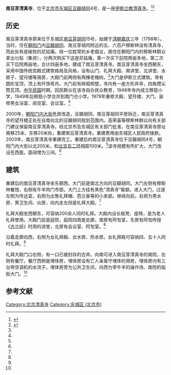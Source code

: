 {{coord|39|55|41.4|N|116|25|57.3|E|display=title}}

'''南豆芽清真寺'''，位于[[北京市|北京市]][[东城区|东城区]][[豆瓣胡同|豆瓣胡同]]4号，是一座[[伊斯兰教|伊斯兰教]][[清真寺|清真寺]]。<ref name=mrgs>{{Cite web |url=http://dev.gansudaily.com.cn/system/2011/07/11/012069589.shtml |title=清真寺巡礼：北京南豆芽清真寺旧貌换新颜，每日甘肃，2011-07-11 |accessdate=2015-04-07 |archive-date=2015-07-23 |archive-url=https://web.archive.org/web/20150723002902/http://dev.gansudaily.com.cn/system/2011/07/11/012069589.shtml |dead-url=yes }}</ref><ref name=bjw>{{Cite web |url=http://bjjs.beijing.cn/yxbj/whjq/n214136134.shtml |title=南豆芽菜胡同清真寺，北京网，2013-05-14 |accessdate=2015-04-07 |archive-date=2016-03-04 |archive-url=https://web.archive.org/web/20160304090254/http://bjjs.beijing.cn/yxbj/whjq/n214136134.shtml |dead-url=yes }}</ref>

==历史==
南豆芽清真寺原来位于东城区[[南豆芽胡同|南豆芽胡同]]15号，始建于[[清朝|清朝]][[嘉庆|嘉庆]]三年（1798年）。当时，住在[[朝阳门|朝阳门]]内[[豆瓣胡同|豆瓣胡同]]、南豆芽胡同附近的五、六百户穆斯林没有清真寺，而此处有座破败的尼姑庵。经一位姓常的乡老倡议，居住在朝阳门内的穆斯林群众拿出乜贴（集资），分两次购买下这座尼姑庵，第一次买下前院两亩多地，第二次买下后院两亩地，合计四亩多地，建成了南豆芽清真寺。南豆芽清真寺坐西朝东，采用中国传统宫殿式建筑格局及风格，设有山门、礼拜大殿、南讲堂、北讲堂、水房子、望月楼等用房，大殿门前两侧有两棵老槐树。<ref name=mrgs/>大门是伊斯兰式建筑，带有圆形宝顶，顶上有阡饰弯月。大门前有砖砌照壁。寺内有一座方形井亭，四角攒尖筒瓦顶。[[中华民国|中华民国]]时期，回民群众在该寺自办民众教育，1948年寺内成立穆慈小学，1949年后穆慈小学合并到南门仓小学。1979年重修大殿、望月楼、大门，装修男女浴室、阅览室、会议室。<ref name=bjw/>

2000年，[[朝阳门内大街|朝阳门内大街]]危房改造，豆瓣胡同、南豆芽胡同平房拆迁，南豆芽清真寺的望月楼正处在自南向北的豆瓣胡同规划范围内。高荣喜等穆斯林群众向有关部门建议保留南豆芽清真寺。经北京市及东城区有关部门批准，在南豆芽清真寺原址南移25米、东移20米处，重建南豆芽清真寺。重建费用由东城区人民政府拨款。2003年，南豆芽清真寺重建完工。重建后的南豆芽清真寺位于豆瓣胡同4号，朝阳门内大街以北200米，和[[北京二环路|北京东二环]]相距100米。<ref name=mrgs/>该寺规模有所扩大，大门改设在西面，面阔增为三间。<ref name=bjw/>

==建筑==
重建后的南豆芽清真寺坐东朝西，大门前是南北方向的豆瓣胡同。大门左侧有穆斯林餐馆，右侧有牛羊肉门市部。大门上方挂有黑色“清真寺”匾额。进入大门，过道左侧为传达室，右侧为出售礼拜帽、芭兰香等的小卖部。继续向前，右侧为男水房、男卫生间、伙房，向内走左拐是礼拜大殿。<ref name=mrgs/>

礼拜大殿坐西朝东，可容纳200余人同时礼拜。大殿内设长板凳、座椅，是为老人礼拜使用。大殿门前是庭院，庭院四周是走廊，南房有阿訇室，东房有阿訇传授《[[古兰经|古兰经]]》时用的讲堂，北房有会议室、阿訇室。<ref name=mrgs/>

沿着走廊向西，右侧为女礼拜殿、女水房、热水房。女礼拜殿可容纳四、五十人同时礼拜。<ref name=mrgs/>

礼拜大殿门口右侧，有一口已被封存的古井。向南可进入南豆芽清真寺的南院，左侧有餐厅。餐厅西侧是埋体房，埋体房设有亡人亲属守埋体的用房，埋体房内有三台带空调机的水流子。埋体房旁为公共卫生间，向西为宰牛羊的操作场、南院的临街大门。<ref name=mrgs/>

==参考文献==
{{reflist}}

[[Category:北京清真寺|Category:北京清真寺]]
[[Category:东城区_(北京市)|Category:东城区 (北京市)]]